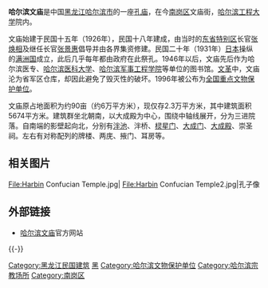{{文物保护单位
| 级别 = 全国
| 图片 = Dacheng Hall of the Harbin Confucian Temple.JPG
|图片大小 =220px
|说明 =文庙大成殿
| 名称 = 哈尔滨文庙
| 编号 = 4-228
| 分类 = 近现代重要史迹及代表性建筑
| 时代 = 1926—1929年
| 所在 = [[黑龙江省|黑龙江省]][[哈尔滨市|哈尔滨市]]
| 登录 = 1996年
| Cat = 黑龙江全国重点文物保护单位
}}
'''哈尔滨文庙'''是中国[[黑龙江|黑龙江]][[哈尔滨市|哈尔滨市]]的一座[[孔庙|孔庙]]，在今[[南岗区|南岗区]]文庙街，[[哈尔滨工程大学|哈尔滨工程大学]]院内。

文庙始建于民国十五年（1926年），民国十八年建成，由当时的[[东省特别区|东省特别区]]长官[[张焕相|张焕相]]及继任长官[[张景惠|张景惠]]倡导并由各界集资修建。民国二十年（1931年）[[大日本帝国|日本]]操纵的[[满洲国|满洲国]]成立，此后几乎每年都由政府在此祭孔。1946年以后，文庙先后作为哈尔滨医专、[[哈尔滨医科大学|哈尔滨医科大学]]、[[哈尔滨军事工程学院|哈尔滨军事工程学院]]等单位的图书馆。[[文革|文革]]中，文庙沦为省军区仓库，却因此避免了毁灭性的破坏。1996年被公布为[[全国重点文物保护单位|全国重点文物保护单位]]。

文庙原占地面积为约90亩（约6万平方米），现仅存2.3万平方米，其中建筑面积5674平方米。建筑群坐北朝南，以大成殿为中心，围绕中轴线展开，分为三进院落。自南端的影壁起向北，分别有[[泮池|泮池]]、泮桥、[[棂星门|棂星门]]、[[大成门|大成门]]、[[大成殿|大成殿]]、崇圣祠。左右有对称配列的牌楼、两庑、掖门、耳房等。

== 相关图片 ==

<gallery>
File:Harbin Confucian Temple.jpg|
File:Harbin Confucian Temple2.jpg|孔子像

</gallery>

== 外部链接 ==
* [https://web.archive.org/web/20090504004615/http://www.htrwh.com/lsyz/wenmiao/index.asp 哈尔滨文庙]官方网站

{{-}}
{{黑龙江全国重点文物保护单位}}

{{DEFAULTSORT:H}}
[[Category:黑龙江民国建筑|Category:黑龙江民国建筑]]
[[Category:中国孔庙|黑]]
[[Category:哈尔滨文物保护单位|Category:哈尔滨文物保护单位]]
[[Category:哈尔滨宗教场所|Category:哈尔滨宗教场所]]
[[Category:南岗区|Category:南岗区]]